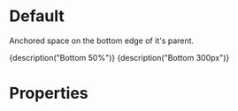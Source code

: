 
<Meta title="Components|Bottom" component={Bottom} />

# Default

Anchored space on the bottom edge of it's parent.

<Preview>
	<Story name="Default (%)">
		<ViewPort>
			<Bottom style={green} size="50%">
				{description("Bottom 50%")}
			</Bottom>
		</ViewPort>
	</Story>
	<Story name="Default (px)">
		<ViewPort>
			<Bottom style={green} size={300}>
				{description("Bottom 300px")}
			</Bottom>
		</ViewPort>
	</Story>
</Preview>

# Properties

<Props of={Bottom} />
